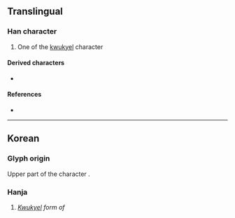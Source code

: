 {{character info}}
==Translingual==

===Han character===
{{Han char|rn=4|rad=丿|as=02|sn=3|four=20800|canj=HC|ids=⿱丿丷}}

# One of the [[kwukyel]] character

====Derived characters====
*{{l|mul|[[乥]]}}

====References====
* {{Han ref|kx=0082.031|dj=0165.141|hdz=10032.021|uh=4E4A|ud=20042}}

----

==Korean==

===Glyph origin===
Upper part of the character {{m|ko|乎|tr=ho}}.

===Hanja===
{{ko-hanja|구결자|호}}

# ''[[kwukyel|Kwukyel]] form of'' {{ko-l|호}}